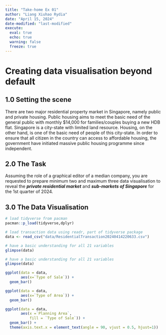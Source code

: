 ```yaml
---
title: "Take-home Ex 01"
author: "Liang Xiuhao Rydia"
date: "April 15, 2024"
date-modified: "last-modified"
execute:
  eval: true
  echo: true
  warning: false
  freeze: true
---
```


# **Creating data visualisation beyond default**

## 1.0 Setting the scene

There are two major residential property market in Singapore, namely public and private housing. Public housing aims to meet the basic need of the general public with monthly \$14,000 for families/couples buying a new HDB flat. Singapore is a city-state with limited land resource. Housing, on the other hand, is one of the basic need of people of this city-state. In order to ensure that all citizen in the country can access to affordable housing, the government have initiated massive public housing programme since independent.

## 2.0 The Task

Assuming the role of a graphical editor of a median company, you are requested to prepare minimum two and maximum three data visualisation to reveal the ***private residential market*** and ***sub-markets of Singapore*** for the 1st quarter of 2024.

## 3.0 The Data Visualisation

```r
# load tidyverse from pacman
pacman::p_load(tidyverse,dplyr)

# load transaction data using readr, part of tidyverse package
data <- read_csv("data/ResidentialTransaction20240414220633.csv")

```

```r
# have a basic understanding for all 21 variables
glimpse(data)

```

```r
# have a basic understanding for all 21 variables
glimpse(data)

```



```r
ggplot(data = data, 
       aes(x=`Type of Sale`)) +
  geom_bar() 

```
```r
ggplot(data = data, 
       aes(x=`Type of Area`)) +
  geom_bar() 

```

```r
ggplot(data = data,
       aes(x =`Planning Area`,
           fill = `Type of Sale`)) +
  geom_bar() +
  theme(axis.text.x = element_text(angle = 90, vjust = 0.5, hjust=1))

```

